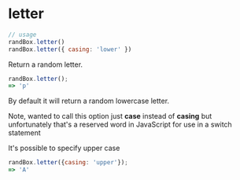 # letter

```js
// usage
randBox.letter()
randBox.letter({ casing: 'lower' })
```

Return a random letter.

```js
randBox.letter();
=> 'p'
```

By default it will return a random lowercase letter.

<p class="pullquote">Note, wanted to call this option just <strong>case</strong> instead of <strong>casing</strong> but unfortunately that's a reserved word in JavaScript for use in a switch statement</p>

It's possible to specify upper case

```js
randBox.letter({casing: 'upper'});
=> 'A'
```
